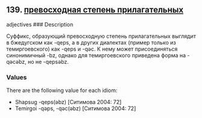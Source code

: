 ## 139. <a href =  'https://agricolamz.github.io/The_Circassian_Isoglosses_Database/139.html'>превосходная степень прилагательных</a>
adjectives
### Description

Суффикс, образующий превосходную степень прилагательных выглядит в бжедугском как -qeps, а в других диалектах (пример только из темиргоевского) как -qeps и -qəc. К нему может присоединяться синонимичный -bz, однако для темиргоевского приведена форма на -qəcəbz, но не -qepsəbz.

### Values
There are the following value for each idiom:

* Shapsug  -qeps(əbz) [Ситимова 2004: 72] 
* Temirgoi  -qəps, -qəc(əbz) [Ситимова 2004: 72] 

